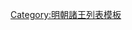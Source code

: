 {{ming|title=明朝吳國諸王|ed=吳國|head=[[建文]]元年（[[1398年]]）封，封國[[杭州]]|
{{ming/title}}
{{ming/list|吳悼王|[[朱允熥]]|朱標、嫡三子|[[1398年]]─[[1402年]]|建文元年封，封國杭州，未就藩，[[明成祖|成祖]]入京師，降封為廣澤王。[[弘光]]時復追諡。}}
}}<noinclude>
[[Category:明朝諸王列表模板]]
</noinclude>